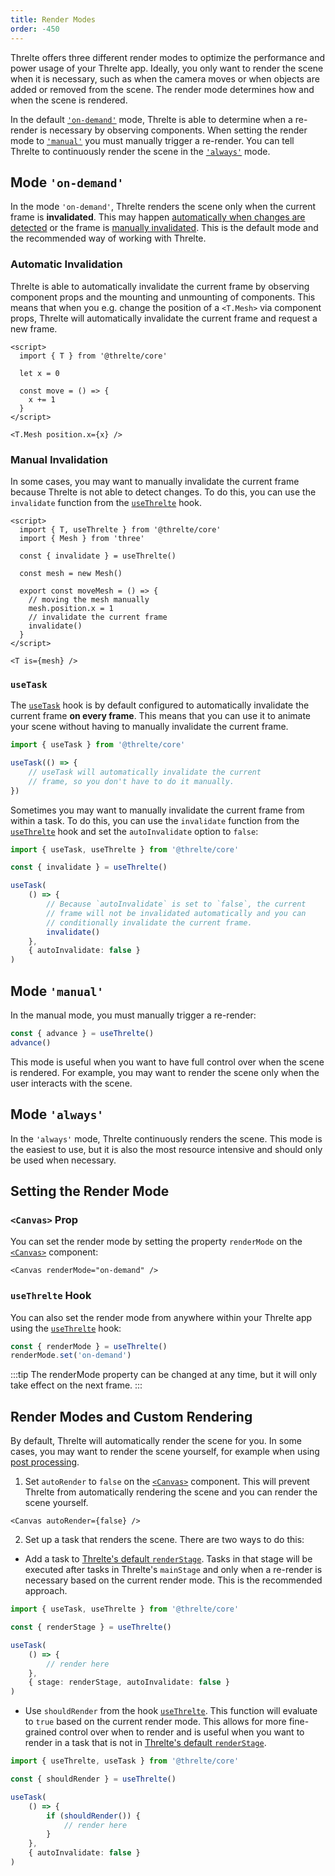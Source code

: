 ```yaml
---
title: Render Modes
order: -450
---
```



Threlte offers three different render modes to optimize the performance and
power usage of your Threlte app. Ideally, you only want to render the scene
when it is necessary, such as when the camera moves or when objects are added or
removed from the scene. The render mode determines how and when the scene is
rendered.

In the default [`'on-demand'`](#mode-on-demand) mode, Threlte is able to
determine when a re-render is necessary by observing components. When setting
the render mode to [`'manual'`](#mode-manual) you must manually trigger a
re-render. You can tell Threlte to continuously render the scene in the
[`'always'`](#mode-always) mode.

## Mode `'on-demand'`

<Example path="other/on-demand-rendering" />

In the mode `'on-demand'`, Threlte renders the scene only when the current frame
is **invalidated**. This may happen [automatically when changes are
detected](#automatic-invalidation) or the frame is [manually
invalidated](#manual-invalidation). This is the default mode and the recommended
way of working with Threlte.

### Automatic Invalidation

Threlte is able to automatically invalidate the current frame by observing
component props and the mounting and unmounting of components. This means that
when you e.g. change the position of a `<T.Mesh>` via component props, Threlte
will automatically invalidate the current frame and request a new frame.

```svelte
<script>
  import { T } from '@threlte/core'

  let x = 0

  const move = () => {
    x += 1
  }
</script>

<T.Mesh position.x={x} />
```

### Manual Invalidation

In some cases, you may want to manually invalidate the current frame because
Threlte is not able to detect changes. To do this, you can use the `invalidate`
function from the [`useThrelte`](/reference/core/use-threlte) hook.

```svelte
<script>
  import { T, useThrelte } from '@threlte/core'
  import { Mesh } from 'three'

  const { invalidate } = useThrelte()

  const mesh = new Mesh()

  export const moveMesh = () => {
    // moving the mesh manually
    mesh.position.x = 1
    // invalidate the current frame
    invalidate()
  }
</script>

<T is={mesh} />
```

### `useTask`

The [`useTask`](/reference/core/use-task) hook is by default configured to
automatically invalidate the current frame **on every frame**. This means that you
can use it to animate your scene without having to manually invalidate the
current frame.

```ts
import { useTask } from '@threlte/core'

useTask(() => {
	// useTask will automatically invalidate the current
	// frame, so you don't have to do it manually.
})
```

Sometimes you may want to manually invalidate the current frame from within a
task. To do this, you can use the `invalidate` function from the
[`useThrelte`](/reference/core/use-threlte) hook and set the `autoInvalidate`
option to `false`:

```ts
import { useTask, useThrelte } from '@threlte/core'

const { invalidate } = useThrelte()

useTask(
	() => {
		// Because `autoInvalidate` is set to `false`, the current
		// frame will not be invalidated automatically and you can
		// conditionally invalidate the current frame.
		invalidate()
	},
	{ autoInvalidate: false }
)
```

## Mode `'manual'`

In the manual mode, you must manually trigger a re-render:

```ts
const { advance } = useThrelte()
advance()
```

This mode is useful when you want to have full control over when the scene is
rendered. For example, you may want to render the scene only when the user
interacts with the scene.

## Mode `'always'`

In the `'always'` mode, Threlte continuously renders the scene. This mode is the
easiest to use, but it is also the most resource intensive and should only be
used when necessary.

## Setting the Render Mode

### `<Canvas>` Prop

You can set the render mode by setting the property `renderMode` on the
[`<Canvas>`](/reference/core/canvas) component:

```svelte
<Canvas renderMode="on-demand" />
```

### `useThrelte` Hook

You can also set the render mode from anywhere within your Threlte app using the
[`useThrelte`](/reference/core/use-threlte) hook:

```ts
const { renderMode } = useThrelte()
renderMode.set('on-demand')
```

:::tip
The renderMode property can be changed at any time, but it will only take effect on the next
frame.
:::

## Render Modes and Custom Rendering

By default, Threlte will automatically render the scene for you. In some cases,
you may want to render the scene yourself, for example when using [post
processing](/examples/postprocessing/outlines).

1. Set `autoRender` to `false` on the [`<Canvas>`](/reference/core/canvas)
   component. This will prevent Threlte from automatically rendering the scene
   and you can render the scene yourself.

```svelte
<Canvas autoRender={false} />
```

2. Set up a task that renders the scene. There are two ways to do this:

- Add a task to [Threlte's default
  `renderStage`](/learn/basics/scheduling-tasks#default-stages). Tasks in
  that stage will be executed after tasks in Threlte's `mainStage` and only
  when a re-render is necessary based on the current render mode. This is the
  recommended approach.

```ts
import { useTask, useThrelte } from '@threlte/core'

const { renderStage } = useThrelte()

useTask(
	() => {
		// render here
	},
	{ stage: renderStage, autoInvalidate: false }
)
```

- Use `shouldRender` from the hook
  [`useThrelte`](/reference/core/use-threlte). This function will evaluate
  to `true` based on the current render mode. This allows for more fine-grained
  control over when to render and is useful when you want to render in a task
  that is not in [Threlte's default
  `renderStage`](/learn/basics/scheduling-tasks#default-stages).

```ts
import { useThrelte, useTask } from '@threlte/core'

const { shouldRender } = useThrelte()

useTask(
	() => {
		if (shouldRender()) {
			// render here
		}
	},
	{ autoInvalidate: false }
)
```
